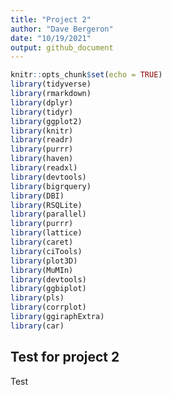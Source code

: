 ```yaml
---
title: "Project 2"
author: "Dave Bergeron"
date: "10/19/2021"
output: github_document
---
```


```r
knitr::opts_chunk$set(echo = TRUE)
library(tidyverse)
library(rmarkdown)
library(dplyr)
library(tidyr)
library(ggplot2)
library(knitr)
library(readr)
library(purrr)
library(haven)
library(readxl)
library(devtools)
library(bigrquery)
library(DBI)
library(RSQLite)
library(parallel)
library(purrr)
library(lattice)
library(caret)
library(ciTools)
library(plot3D)
library(MuMIn)
library(devtools)
library(ggbiplot)
library(pls)
library(corrplot)
library(ggiraphExtra)
library(car)
```

## Test for project 2

Test

```r

```


